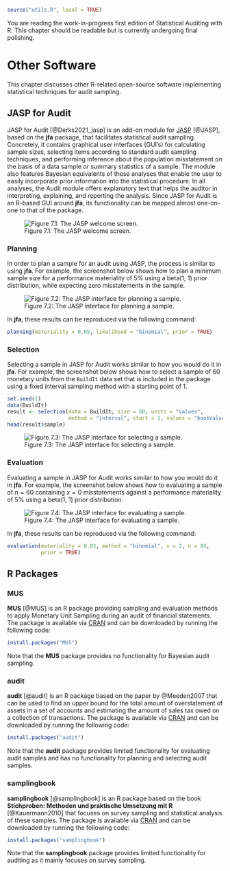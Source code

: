 ```r
source("utils.R", local = TRUE)
```

::: {.callout-note appearance="simple"}
You are reading the work-in-progress first edition of Statistical Auditing with
R. This chapter should be readable but is currently undergoing final polishing.
:::

# Other Software {#CHAPTER-7}

This chapter discusses other R-related open-source software implementing
statistical techniques for audit sampling.

## JASP for Audit

JASP for Audit [@Derks2021_jasp] is an add-on module for
[JASP](http://jasp-stats.org/) [@JASP], based on the **jfa** package, that
facilitates statistical audit sampling. Concretely, it contains graphical user
interfaces (GUI's) for calculating sample sizes, selecting items according to
standard audit sampling techniques, and performing inference about the
population misstatement on the basis of a data sample or summary statistics of a
sample. The module also features Bayesian equivalents of these analyses that
enable the user to easily incorporate prior information into the statistical
procedure. In all analyses, the Audit module offers explanatory text that helps
the auditor in interpreting, explaining, and reporting the analysis. Since JASP
for Audit is an R-based GUI around **jfa**, its functionality can be mapped
almost one-on-one to that of the package.

![Figure 7.1: The JASP welcome screen.](img/JASP.png){fig-align="center"}

### Planning

In order to plan a sample for an audit using JASP, the process is similar to
using **jfa**. For example, the screenshot below shows how to plan a minimum
sample size for a performance materiality of 5% using a beta(1, 1) prior
distribution, while expecting zero misstatements in the sample.

![Figure 7.2: The JASP interface for planning a sample.](img/JASP_planning.png){fig-align="center"}

In **jfa**, these results can be reproduced via the following command:

```r
planning(materiality = 0.05, likelihood = "binomial", prior = TRUE)
```

### Selection

Selecting a sample in JASP for Audit works similar to how you would do it in
**jfa**. For example, the screenshot below shows how to select a sample of 60
monetary units from the `BuildIt` data set that is included in the package using
a fixed interval sampling method with a starting point of 1.

```r
set.seed(1)
data(BuildIt)
result <- selection(data = BuildIt, size = 60, units = "values",
                    method = "interval", start = 1, values = "bookValue")
head(result$sample)
```

![Figure 7.3: The JASP interface for selecting a sample.](img/JASP_selection.png){fig-align="center"}

### Evaluation

Evaluating a sample in JASP for Audit works similar to how you would do it in
**jfa**. For example, the screenshot below shows how to evaluating a sample of
$n = 60$ containing $x = 0$ misstatements against a performance materiality of
5% using a beta(1, 1) prior distribution.

![Figure 7.4: The JASP interface for evaluating a sample.](img/JASP_evaluation.png){fig-align="center"}

In **jfa**, these results can be reproduced via the following command:

```r
evaluation(materiality = 0.03, method = "binomial", x = 2, n = 93,
           prior = TRUE)
```

## R Packages

### MUS

**MUS** [@MUS] is an R package providing sampling and evaluation methods to
apply Monetary Unit Sampling during an audit of financial statements. The
package is available via [CRAN](https://cran.r-project.org/package=MUS) and can
be downloaded by running the following code:

```r
install.packages("MUS")
```

Note that the **MUS** package provides no functionality for Bayesian audit
sampling.

### audit

**audit** [@audit] is an R package based on the paper by @Meeden2007 that can be
used to find an upper bound for the total amount of overstatement of assets in a
set of accounts and estimating the amount of sales tax owed on a collection of
transactions. The package is available via [CRAN](https://cran.r-project.org/package=audit)
and can be downloaded by running the following code:

```r
install.packages("audit")
```

Note that the **audit** package provides limited functionality for evaluating
audit samples and has no functionality for planning and selecting audit samples.

### samplingbook

**samplingbook** [@samplingbook] is an R package based on the book
**Stichproben: Methoden und praktische Umsetzung mit R** [@Kauermann2010] that
focuses on survey sampling and statistical analysis of these samples. The
package is available via [CRAN](https://cran.r-project.org/package=samplingbook)
and can be downloaded by running the following code:

```r
install.packages("samplingbook")
```

Note that the **samplingbook** package provides limited functionality for
auditing as it mainly focuses on survey sampling.
